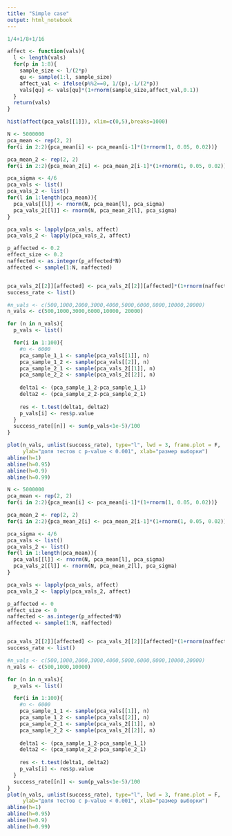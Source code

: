 ---
title: "Simple case"
output: html_notebook
---

```{r}
1/4+1/8+1/16
```



```{r}
affect <- function(vals){
  l <- length(vals)
  for(p in 1:8){
    sample_size <- l/(2*p)
    qu <- sample(1:l, sample_size)
    affect_val <- ifelse(p%%2==0, 1/(p),-1/(2*p))
    vals[qu] <- vals[qu]*(1+rnorm(sample_size,affect_val,0.1)) 
  }
  return(vals)  
}

hist(affect(pca_vals[[1]]), xlim=c(0,5),breaks=1000)
```


```{r}
N <- 5000000
pca_mean <- rep(2, 2)
for(i in 2:2){pca_mean[i] <- pca_mean[i-1]*(1+rnorm(1, 0.05, 0.02))}

pca_mean_2 <- rep(2, 2)
for(i in 2:2){pca_mean_2[i] <- pca_mean_2[i-1]*(1+rnorm(1, 0.05, 0.02))}

pca_sigma <- 4/6
pca_vals <- list()
pca_vals_2 <- list()
for(l in 1:length(pca_mean)){
  pca_vals[[l]] <- rnorm(N, pca_mean[l], pca_sigma)
  pca_vals_2[[l]] <- rnorm(N, pca_mean_2[l], pca_sigma)
}

pca_vals <- lapply(pca_vals, affect)
pca_vals_2 <- lapply(pca_vals_2, affect)

p_affected <- 0.2
effect_size <- 0.2
naffected <- as.integer(p_affected*N)
affected <- sample(1:N, naffected)


pca_vals_2[[2]][affected] <- pca_vals_2[[2]][affected]*(1+rnorm(naffected, effect_size, effect_size/2))
success_rate <- list()

#n_vals <- c(500,1000,2000,3000,4000,5000,6000,8000,10000,20000)
n_vals <- c(500,1000,3000,6000,10000, 20000)

for (n in n_vals){
  p_vals <- list()

  for(i in 1:100){
    #n <- 6000
    pca_sample_1_1 <- sample(pca_vals[[1]], n)
    pca_sample_1_2 <- sample(pca_vals[[2]], n)
    pca_sample_2_1 <- sample(pca_vals_2[[1]], n)
    pca_sample_2_2 <- sample(pca_vals_2[[2]], n)
    
    delta1 <- (pca_sample_1_2-pca_sample_1_1)
    delta2 <- (pca_sample_2_2-pca_sample_2_1)
    
    res <- t.test(delta1, delta2)
    p_vals[i] <- res$p.value  
  }
  success_rate[[n]] <- sum(p_vals<1e-5)/100
}

plot(n_vals, unlist(success_rate), type="l", lwd = 3, frame.plot = F,
     ylab="доля тестов с p-value < 0.001", xlab="размер выборки")
abline(h=1)
abline(h=0.95)
abline(h=0.9)
abline(h=0.99)
```



```{r}
N <- 5000000
pca_mean <- rep(2, 2)
for(i in 2:2){pca_mean[i] <- pca_mean[i-1]*(1+rnorm(1, 0.05, 0.02))}

pca_mean_2 <- rep(2, 2)
for(i in 2:2){pca_mean_2[i] <- pca_mean_2[i-1]*(1+rnorm(1, 0.05, 0.02))}

pca_sigma <- 4/6
pca_vals <- list()
pca_vals_2 <- list()
for(l in 1:length(pca_mean)){
  pca_vals[[l]] <- rnorm(N, pca_mean[l], pca_sigma)
  pca_vals_2[[l]] <- rnorm(N, pca_mean_2[l], pca_sigma)
}

pca_vals <- lapply(pca_vals, affect)
pca_vals_2 <- lapply(pca_vals_2, affect)

p_affected <- 0
effect_size <- 0
naffected <- as.integer(p_affected*N)
affected <- sample(1:N, naffected)


pca_vals_2[[2]][affected] <- pca_vals_2[[2]][affected]*(1+rnorm(naffected, effect_size, effect_size/2))
success_rate <- list()

#n_vals <- c(500,1000,2000,3000,4000,5000,6000,8000,10000,20000)
n_vals <- c(500,1000,10000)

for (n in n_vals){
  p_vals <- list()

  for(i in 1:100){
    #n <- 6000
    pca_sample_1_1 <- sample(pca_vals[[1]], n)
    pca_sample_1_2 <- sample(pca_vals[[2]], n)
    pca_sample_2_1 <- sample(pca_vals_2[[1]], n)
    pca_sample_2_2 <- sample(pca_vals_2[[2]], n)
    
    delta1 <- (pca_sample_1_2-pca_sample_1_1)
    delta2 <- (pca_sample_2_2-pca_sample_2_1)
    
    res <- t.test(delta1, delta2)
    p_vals[i] <- res$p.value  
  }
  success_rate[[n]] <- sum(p_vals<1e-5)/100
}
plot(n_vals, unlist(success_rate), type="l", lwd = 3, frame.plot = F,
     ylab="доля тестов с p-value < 0.001", xlab="размер выборки")
abline(h=1)
abline(h=0.95)
abline(h=0.9)
abline(h=0.99)
```
